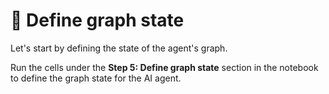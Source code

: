 # 👐 Define graph state

Let's start by defining the state of the agent's graph.

Run the cells under the **Step 5: Define graph state** section in the notebook to define the graph state for the AI agent.